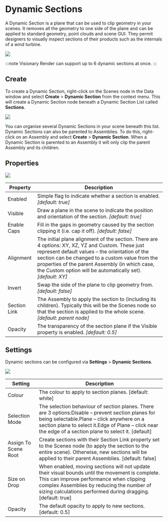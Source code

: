 # Dynamic Sections

A Dynamic Section is a plane that can be used to clip geometry in your scenes. It removes all the geometry to one side of the plane and can be applied to standard geometry, point clouds and scene GUI. They permit designers to visually inspect sections of their products such as the internals of a wind turbine.

![](/img/user-manual/chapter19/1.jpg)

:::note
Visionary Render can support up to 6 dynamic sections at once.
:::

## Create

To create a Dynamic Section, right-click on the Scenes node in the Data window and select **Create** > **Dynamic Section** from the context menu. This will create a Dynamic Section node beneath a Dynamic Section List called **Sections**.

![](/img/user-manual/chapter19/2.jpg)

You can organise several Dynamic Sections in your scene beneath this list. Dynamic Sections can also be parented to Assemblies. To do this, right-click on an Assembly and select **Create** > **Dynamic Section**. When a Dynamic Section is parented to an Assembly it will only clip the parent Assembly and its children.

## Properties

![](/img/user-manual/chapter19/3.jpg)

| Property     | Description                                                                                                                                                                                                                                                                                                              |
|--------------|--------------------------------------------------------------------------------------------------------------------------------------------------------------------------------------------------------------------------------------------------------------------------------------------------------------------------|
| Enabled      | Simple flag to indicate whether a section is enabled. *\[default: true\]*                                                                                                                                                                                                                                                |
| Visible      | Draw a plane in the scene to indicate the position and orientation of the section. *\[default: true\]*                                                                                                                                                                                                                   |
| Enable Caps  | Fill in the gaps in geometry caused by the section clipping it (i.e. cap it off). *\[default: false\]*                                                                                                                                                                                                                   |
| Alignment    | The initial plane alignment of the section. There are 4 options: XY, XZ, YZ and Custom. These just represent default values – the orientation of the section can be changed to a custom value from the properties of the parent Assembly (in which case, the Custom option will be automatically set). *\[default: XY\]* |
| Invert       | Swap the side of the plane to clip geometry from. *\[default: false\]*                                                                                                                                                                                                                                                   |
| Section Link | The Assembly to apply the section to (including its children). Typically this will be the Scenes node so that the section is applied to the whole scene. *\[default: parent node\]*                                                                                                                                      |
| Opacity      | The transparency of the section plane if the Visible property is enabled. *\[default: 0.5\]*                                                                                                                                                                                                                             |

## Settings

Dynamic sections can be configured via **Settings** > **Dynamic Sections**.

![](/img/user-manual/chapter19/4.jpg)

| Setting | Description |
| --- | --- |
| Colour | The colour to apply to section planes. [default: white] |
| Selection Mode | The selection behaviour of section planes. There are 3 options:Disable – prevent section planes for being selectable.Plane – click anywhere on a section plane to select it.Edge of Plane – click near the edge of a section plane to select it. [default] |
| Assign To Scene Root | Create sections with their Section Link property set to the Scenes node (to apply the section to the entire scene). Otherwise, new sections will be applied to their parent Assemblies. [default: false] |
| Size on Drop | When enabled, moving sections will not update their visual bounds until the movement is complete. This can improve performance when clipping complex Assemblies by reducing the number of sizing calculations performed during dragging. [default: true] |
| Opacity | The default opacity to apply to new sections. [default: 0.5] |
